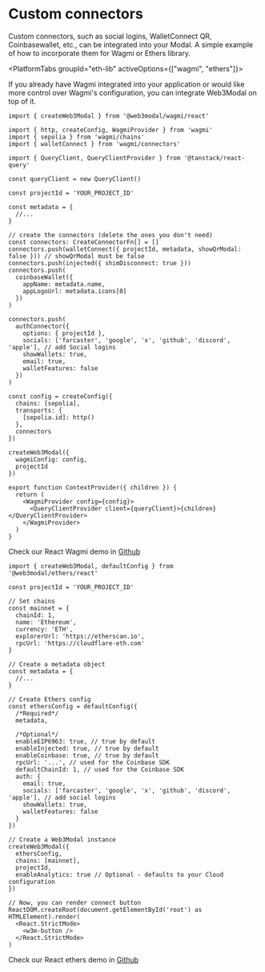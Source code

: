 
# Custom connectors

Custom connectors, such as social logins, WalletConnect QR, Coinbasewallet, etc., can be integrated into your Modal. A simple example of how to incorporate them for Wagmi or Ethers library.

<PlatformTabs groupId="eth-lib" activeOptions={["wagmi", "ethers"]}>
<PlatformTabItem value="wagmi">

If you already have Wagmi integrated into your application or would like more control over Wagmi's configuration, you can integrate Web3Modal on top of it.

```tsx
import { createWeb3Modal } from '@web3modal/wagmi/react'

import { http, createConfig, WagmiProvider } from 'wagmi'
import { sepolia } from 'wagmi/chains'
import { walletConnect } from 'wagmi/connectors'

import { QueryClient, QueryClientProvider } from '@tanstack/react-query'

const queryClient = new QueryClient()

const projectId = 'YOUR_PROJECT_ID'

const metadata = {
  //...
}

// create the connectors (delete the ones you don't need)
const connectors: CreateConnectorFn[] = []
connectors.push(walletConnect({ projectId, metadata, showQrModal: false })) // showQrModal must be false
connectors.push(injected({ shimDisconnect: true }))
connectors.push(
  coinbaseWallet({
    appName: metadata.name,
    appLogoUrl: metadata.icons[0]
  })
)

connectors.push(
  authConnector({
    options: { projectId },
    socials: ['farcaster', 'google', 'x', 'github', 'discord', 'apple'], // add Social logins
    showWallets: true,
    email: true,
    walletFeatures: false
  })
)

const config = createConfig({
  chains: [sepolia],
  transports: {
    [sepolia.id]: http()
  },
  connectors
})

createWeb3Modal({
  wagmiConfig: config,
  projectId
})

export function ContextProvider({ children }) {
  return (
    <WagmiProvider config={config}>
      <QueryClientProvider client={queryClient}>{children}</QueryClientProvider>
    </WagmiProvider>
  )
}
```

Check our React Wagmi demo in [Github](https://github.com/WalletConnect/web-examples/tree/main/dapps/web3modal/react)

</PlatformTabItem>
<PlatformTabItem value="ethers">

```tsx
import { createWeb3Modal, defaultConfig } from '@web3modal/ethers/react'

const projectId = 'YOUR_PROJECT_ID'

// Set chains
const mainnet = {
  chainId: 1,
  name: 'Ethereum',
  currency: 'ETH',
  explorerUrl: 'https://etherscan.io',
  rpcUrl: 'https://cloudflare-eth.com'
}

// Create a metadata object
const metadata = {
  //...
}

// Create Ethers config
const ethersConfig = defaultConfig({
  /*Required*/
  metadata,

  /*Optional*/
  enableEIP6963: true, // true by default
  enableInjected: true, // true by default
  enableCoinbase: true, // true by default
  rpcUrl: '...', // used for the Coinbase SDK
  defaultChainId: 1, // used for the Coinbase SDK
  auth: {
    email: true,
    socials: ['farcaster', 'google', 'x', 'github', 'discord', 'apple'], // add social logins
    showWallets: true,
    walletFeatures: false
  }
})

// Create a Web3Modal instance
createWeb3Modal({
  ethersConfig,
  chains: [mainnet],
  projectId,
  enableAnalytics: true // Optional - defaults to your Cloud configuration
})

// Now, you can render connect button
ReactDOM.createRoot(document.getElementById('root') as HTMLElement).render(
  <React.StrictMode>
    <w3m-button />
  </React.StrictMode>
)
```

Check our React ethers demo in [Github](https://github.com/WalletConnect/web-examples/tree/main/dapps/web3modal/react-ethers)

</PlatformTabItem>
</PlatformTabs>

